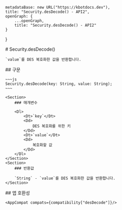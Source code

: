 
    metadataBase: new URL("https://kbotdocs.dev"),
    title: "Security.desDecode() - API2",
    openGraph: {
        ...openGraph,
        title: "Security.desDecode() - API2"
    }
}

<Section>
    # Security.desDecode()

    `value`를 DES 복호화한 값을 반환합니다.
</Section>
<Section>
    ## 구문

    ~~~js
    Security.desDecode(key: String, value: String);
    ~~~

    <Section>
        ### 매개변수

        <Dl>
            <Dt>`key`</Dt>
            <Dd>
                DES 복호화를 위한 키
            </Dd>
            <Dt>`value`</Dt>
            <Dd>
                복호화할 값
            </Dd>
        </Dl>
    </Section>
    <Section>
        ### 반환값

        `String` - `value`를 DES 복호화한 값을 반환합니다.
    </Section>
</Section>
<Section>
    ## 앱 호환성

    <AppCompat compats={compatibility["desDecode"]}/>
</Section>